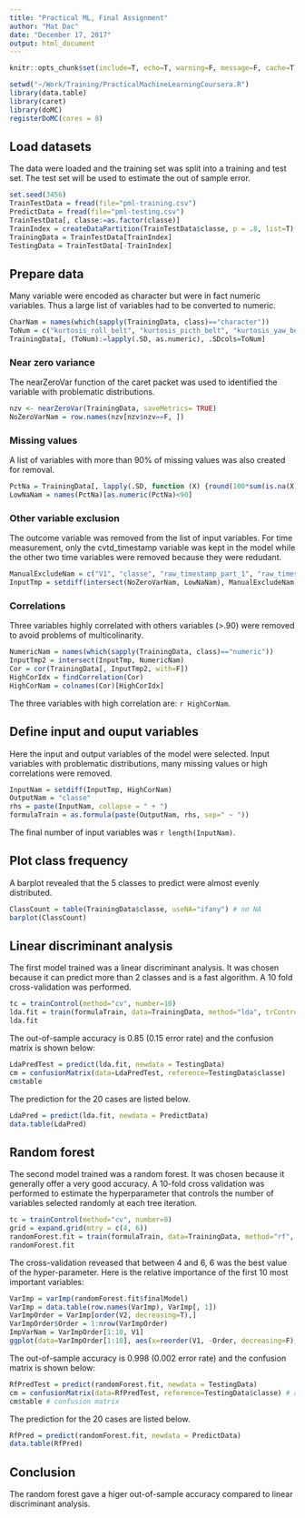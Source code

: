 ```yaml
---
title: "Practical ML, Final Assignment"
author: "Mat Dac"
date: "December 17, 2017"
output: html_document
---
```


```r
knitr::opts_chunk$set(include=T, echo=T, warning=F, message=F, cache=T)
```


```r
setwd("~/Work/Training/PracticalMachineLearningCoursera.R")
library(data.table)
library(caret)
library(doMC)
registerDoMC(cores = 8)
```

## Load datasets

The data were loaded and the training set was split into a training and test set. The test set will be used to estimate the out of sample error.

```r
set.seed(3456)
TrainTestData = fread(file="pml-training.csv")
PredictData = fread(file="pml-testing.csv")
TrainTestData[, classe:=as.factor(classe)]
TrainIndex = createDataPartition(TrainTestData$classe, p = .8, list=T)[[1]]
TrainingData = TrainTestData[TrainIndex]
TestingData = TrainTestData[-TrainIndex]
```

## Prepare data

Many variable were encoded as character but were in fact numeric variables. Thus a large list of variables had to be converted to numeric. 

```r
CharNam = names(which(sapply(TrainingData, class)=="character"))
ToNum = c("kurtosis_roll_belt", "kurtosis_picth_belt", "kurtosis_yaw_belt", "skewness_roll_belt", "skewness_roll_belt.1", "skewness_yaw_belt", "max_yaw_belt", "min_yaw_belt", "amplitude_yaw_belt", "kurtosis_roll_arm", "kurtosis_picth_arm", "kurtosis_yaw_arm", "skewness_roll_arm", "skewness_pitch_arm", "skewness_yaw_arm", "kurtosis_roll_dumbbell", "kurtosis_picth_dumbbell", "kurtosis_yaw_dumbbell", "skewness_roll_dumbbell", "skewness_pitch_dumbbell", "skewness_yaw_dumbbell", "max_yaw_dumbbell", "min_yaw_dumbbell", "amplitude_yaw_dumbbell", "kurtosis_roll_forearm", "kurtosis_picth_forearm", "kurtosis_yaw_forearm", "skewness_roll_forearm", "skewness_pitch_forearm", "skewness_yaw_forearm", "max_yaw_forearm", "min_yaw_forearm", "amplitude_yaw_forearm")
TrainingData[, (ToNum):=lapply(.SD, as.numeric), .SDcols=ToNum]
```
### Near zero variance

The nearZeroVar function of the caret packet was used to identified the variable with problematic distributions.

```r
nzv <- nearZeroVar(TrainingData, saveMetrics= TRUE)
NoZeroVarNam = row.names(nzv[nzv$nzv==F, ])
```

### Missing values

A list of variables with more than 90% of missing values was also created for removal.

```r
PctNa = TrainingData[, lapply(.SD, function (X) {round(100*sum(is.na(X))/length(X))})]
LowNaNam = names(PctNa)[as.numeric(PctNa)<90]
```

### Other variable exclusion

The outcome variable was removed from the list of input variables. For time measurement, only the cvtd_timestamp variable was kept in the model while the other two time variables were removed because they were redudant.

```r
ManualExcludeNam = c("V1", "classe", "raw_timestamp_part_1", "raw_timestamp_part_2")
InputTmp = setdiff(intersect(NoZeroVarNam, LowNaNam), ManualExcludeNam)
```

### Correlations

Three variables highly correlated with others variables (>.90) were removed to avoid problems of multicolinarity.

```r
NumericNam = names(which(sapply(TrainingData, class)=="numeric"))
InputTmp2 = intersect(InputTmp, NumericNam)
Cor = cor(TrainingData[, InputTmp2, with=F])
HighCorIdx = findCorrelation(Cor)
HighCorNam = colnames(Cor)[HighCorIdx]
```

The three variables with high correlation are: `r HighCorNam`.

## Define input and ouput variables

Here the input and output variables of the model were selected. Input variables with problematic distributions, many missing values or high correlations were removed.

```r
InputNam = setdiff(InputTmp, HighCorNam)
OutputNam = "classe"
rhs = paste(InputNam, collapse = " + ")
formulaTrain = as.formula(paste(OutputNam, rhs, sep=" ~ "))
```

The final number of input variables was `r length(InputNam)`.

## Plot class frequency

A barplot revealed that the 5 classes to predict were almost evenly distributed.

```r
ClassCount = table(TrainingData$classe, useNA="ifany") # no NA
barplot(ClassCount)
```

## Linear discriminant analysis

The first model trained was a linear discriminant analysis. It was chosen because it can predict more than 2 classes and is a fast algorithm. A 10 fold cross-validation was performed.

```r
tc = trainControl(method="cv", number=10)
lda.fit = train(formulaTrain, data=TrainingData, method="lda", trControl=tc)
lda.fit
```

The out-of-sample accuracy is 0.85 (0.15 error rate) and the confusion matrix is shown below:

```r
LdaPredTest = predict(lda.fit, newdata = TestingData)
cm = confusionMatrix(data=LdaPredTest, reference=TestingData$classe)
cm$table
```

The prediction for the 20 cases are listed below.

```r
LdaPred = predict(lda.fit, newdata = PredictData)
data.table(LdaPred)
```

## Random forest

The second model trained was a random forest. It was chosen because it generally offer a very good accuracy. A 10-fold cross validation was performed to estimate the hyperparameter that controls the number of variables selected randomly at each tree iteration.

```r
tc = trainControl(method="cv", number=8)
grid = expand.grid(mtry = c(4, 6))
randomForest.fit = train(formulaTrain, data=TrainingData, method="rf", trControl=tc, tuneGrid=grid)
randomForest.fit
```

 The cross-validation reveased that between 4 and 6, 6 was the best value of the hyper-parameter. Here is the relative importance of the first 10 most important variables:

```r
VarImp = varImp(randomForest.fit$finalModel)
VarImp = data.table(row.names(VarImp), VarImp[, 1])
VarImpOrder = VarImp[order(V2, decreasing=T),]
VarImpOrder$Order = 1:nrow(VarImpOrder)
ImpVarNam = VarImpOrder[1:10, V1]
ggplot(data=VarImpOrder[1:10], aes(x=reorder(V1, -Order, decreasing=F), y=V2)) + geom_bar(stat="identity") + coord_flip()
```

The out-of-sample accuracy is 0.998 (0.002 error rate) and the confusion matrix is shown below:

```r
RfPredTest = predict(randomForest.fit, newdata = TestingData)
cm = confusionMatrix(data=RfPredTest, reference=TestingData$classe) # accuracy=0.9977, Kappa=0.9977
cm$table # confusion matrix
```

The prediction for the 20 cases are listed below.

```r
RfPred = predict(randomForest.fit, newdata = PredictData)
data.table(RfPred)
```

## Conclusion

The random forest gave a higer out-of-sample accuracy compared to linear discriminant analysis.



